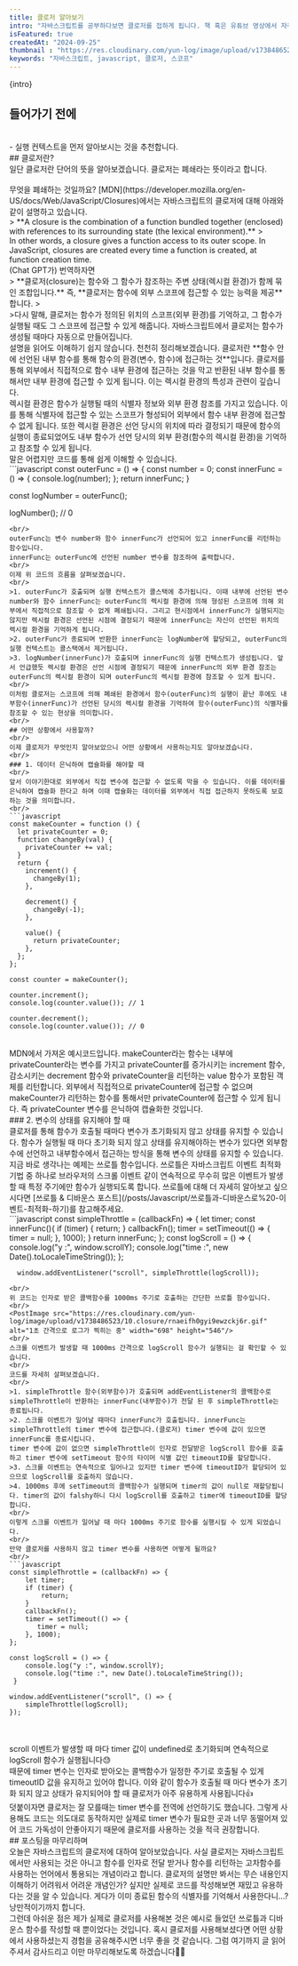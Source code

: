```yaml
---
title: 클로저 알아보기
intro: "자바스크립트를 공부하다보면 클로저를 접하게 됩니다. 책 혹은 유튜브 영상에서 자주 볼 수 있고 특히 프론트엔드 기술 면접 리스트에 빠지지 않고 등장하는 단골 손님입니다. 오늘은 과연 클로저란 무엇인지, 어떤 상황에서 사용하게 되는지 알아보도록 하겠습니다."
isFeatured: true
createdAt: "2024-09-25"
thumbnail : "https://res.cloudinary.com/yun-log/image/upload/v1738486521/10.closure/fbwwcmeq9dhcypdlgxvh.jpg" 
keywords: "자바스크립트, javascript, 클로저, 스코프"
---
```

<p>{intro}</p>
<Spacing size="lg" />

## 들어가기 전에
<br/>
- 실행 컨텍스트을 먼저 알아보시는 것을 추천합니다.
<br/>
## 클로저란?
<br/>
일단 클로저란 단어의 뜻을 알아보겠습니다. 클로저는 폐쇄라는 뜻이라고 합니다.
<br/>
<PostImage src="https://res.cloudinary.com/yun-log/image/upload/v1738486518/10.closure/w49fszse2q41kkxzrbe3.png" alt="클로저는 폐쇄라는 뜻" width="647" height="242"/>
<br/>
무엇을 폐쇄하는 것일까요? [MDN](https://developer.mozilla.org/en-US/docs/Web/JavaScript/Closures)에서는 자바스크립트의 클로저에 대해 아래와 같이 설명하고 있습니다.
<br/>
> **A closure is the combination of a function bundled together (enclosed) with references to its surrounding state (the lexical environment).** 
><br/>In other words, a closure gives a function access to its outer scope. In JavaScript, closures are created every time a function is created, at function creation time.

<br/>
(Chat GPT가) 번역하자면
<br/>
> **클로저(closure)는 함수와 그 함수가 참조하는 주변 상태(렉시컬 환경)가 함께 묶인 조합입니다.** 즉, **클로저는 함수에 외부 스코프에 접근할 수 있는 능력을 제공**합니다. 
><br/>
>다시 말해, 클로저는 함수가 정의된 위치의 스코프(외부 환경)를 기억하고, 그 함수가 실행될 때도 그 스코프에 접근할 수 있게 해줍니다. 자바스크립트에서 클로저는 함수가 생성될 때마다 자동으로 만들어집니다.

<br/>
설명을 읽어도 이해하기 쉽지 않습니다. 천천히 정리해보겠습니다. 클로저란 **함수 안에 선언된 내부 함수를 통해 함수의 환경(변수, 함수)에 접근하는 것**입니다. 클로저를 통해 외부에서 직접적으로 함수 내부 환경에 접근하는 것을 막고 반환된 내부 함수를 통해서만 내부 환경에 접근할 수 있게 됩니다. 이는 렉시컬 환경의 특성과 관련이 깊습니다.
<br/>
<Callout title="렉시컬 환경(Lexical Environment)이란?">
렉시컬 환경은 함수가 실행될 때의 식별자 정보와 외부 환경 참조를 가지고 있습니다. 이를 통해 식별자에 접근할 수 있는 스코프가 형성되어 외부에서 함수 내부 환경에 접근할 수 없게 됩니다. 또한 렉시컬 환경은 선언 당시의 위치에 따라 결정되기 때문에 함수의 실행이 종료되었어도 내부 함수가 선언 당시의 외부 환경(함수의 렉시컬 환경)을 기억하고 참조할 수 있게 됩니다. 
</Callout>
<br/>
 말은 어렵지만 코드를 통해 쉽게 이해할 수 있습니다.
<br/>
```javascript
const outerFunc = () => {
  const number = 0;
  const innerFunc = () => {
    console.log(number);
  };
  return innerFunc;
}

const logNumber = outerFunc();

logNumber(); // 0
```
<br/>
outerFunc는 변수 number와 함수 innerFunc가 선언되어 있고 innerFunc를 리턴하는 함수입니다. 
innerFunc는 outerFunc에 선언된 number 변수를 참조하여 출력합니다.
<br/>
이제 위 코드의 흐름을 살펴보겠습니다.
<br/>
>1. outerFunc가 호출되며 실행 컨텍스트가 콜스택에 추가됩니다. 이때 내부에 선언된 변수 number와 함수 innerFunc는 outerFunc의 렉시컬 환경에 의해 형성된 스코프에 의해 외부에서 직접적으로 참조할 수 없게 폐쇄됩니다. 그리고 현시점에서 innerFunc가 실행되지는 않지만 렉시컬 환경은 선언된 시점에 결정되기 때문에 innerFunc는 자신이 선언된 위치의 렉시컬 환경을 기억하게 됩니다. 
>2. outerFunc가 종료되며 반환한 innerFunc는 logNumber에 할당되고, outerFunc의 실행 컨텍스트는 콜스택에서 제거됩니다.
>3. logNumber(innerFunc)가 호출되며 innerFunc의 실행 컨텍스트가 생성됩니다. 앞서 언급했듯 렉시컬 환경은 선언 시점에 결정되기 때문에 innerFunc의 외부 환경 참조는 outerFunc의 렉시컬 환경이 되며 outerFunc의 렉시컬 환경에 참조할 수 있게 됩니다. 
<br/>
이처럼 클로저는 스코프에 의해 폐쇄된 환경에서 함수(outerFunc)의 실행이 끝난 후에도 내부함수(innerFunc)가 선언된 당시의 렉시컬 환경을 기억하여 함수(outerFunc)의 식별자를 참조할 수 있는 현상을 의미합니다.
<br/>
## 어떤 상황에서 사용할까?
<br/>
이제 클로저가 무엇인지 알아보았으니 어떤 상황에서 사용하는지도 알아보겠습니다.
<br/>
### 1. 데이터 은닉하여 캡슐화를 해야할 때
<br/>
앞서 이야기한대로 외부에서 직접 변수에 접근할 수 없도록 막을 수 있습니다. 이를 데이터를 은닉하여 캡슐화 한다고 하며 이때 캡슐화는 데이터를 외부에서 직접 접근하지 못하도록 보호하는 것을 의미합니다.
<br/>
```javascript
const makeCounter = function () {
  let privateCounter = 0;
  function changeBy(val) {
    privateCounter += val;
  }
  return {
    increment() {
      changeBy(1);
    },

    decrement() {
      changeBy(-1);
    },

    value() {
      return privateCounter;
    },
  };
};

const counter = makeCounter();

counter.increment();
console.log(counter.value()); // 1 

counter.decrement();
console.log(counter.value()); // 0
```
<br/>
MDN에서 가져온 예시코드입니다.
makeCounter라는 함수는 내부에 privateCounter라는 변수를 가지고 privateCounter를 증가시키는 increment 함수, 감소시키는 decrement 함수와 privateCounter을 리턴하는 value 함수가 포함된 객체를 리턴합니다. 
외부에서 직접적으로 privateCounter에 접근할 수 없으며 makeCounter가 리턴하는 함수를 통해서만 privateCounter에 접근할 수 있게 됩니다. 즉 privateCounter 변수를 은닉하여 캡슐화한 것입니다.
<br/>
### 2. 변수의 상태를 유지해야 할 때
<br/>
클로저를 통해 함수가 호출될 때마다 변수가 초기화되지 않고 상태를 유지할 수 있습니다. 함수가 실행될 때 마다 초기화 되지 않고 상태를 유지해야하는 변수가 있다면 외부함수에 선언하고 내부함수에서 접근하는 방식을 통해 변수의 상태를 유지할 수 있습니다. 
지금 바로 생각나는 예제는 쓰로틀 함수입니다. 쓰로틀은 자바스크립트 이벤트 최적화 기법 중 하나로 브라우저의 스크롤 이벤트 같이 연속적으로 무수히 많은 이벤트가 발생할 때 특정 주기에만 함수가 실행되도록 합니다.
쓰로틀에 대해 더 자세히 알아보고 싶으시다면 [쓰로틀 & 디바운스 포스트](/posts/Javascript/쓰로틀과-디바운스로%20-이벤트-최적화-하기)를 참고해주세요.
<br/>
```javascript
  const simpleThrottle = (callbackFn) => {
        let timer;
        const innerFunc(){
               if (timer) {
            return;
          }
          callbackFn();
          timer = setTimeout(() => {
            timer = null;
          }, 1000);
        }
        return innerFunc;
      };
      const logScroll = () => {
        console.log("y :", window.scrollY);
        console.log("time :", new Date().toLocaleTimeString());
      };

      window.addEventListener("scroll", simpleThrottle(logScroll));
```
<br/>
위 코드는 인자로 받은 콜백함수를 1000ms 주기로 호출하는 간단한 쓰로틀 함수입니다.
<br/>
<PostImage src="https://res.cloudinary.com/yun-log/image/upload/v1738486523/10.closure/rnaeifh0gyi9ewzckj6r.gif" alt="1초 간격으로 로그가 찍히는 중" width="698" height="546"/>
<br/>
스크롤 이벤트가 발생할 때 1000ms 간격으로 logScroll 함수가 실행되는 걸 확인할 수 있습니다.
<br/>
코드를 자세히 살펴보겠습니다.
<br/>
>1. simpleThrottle 함수(외부함수)가 호출되며 addEventListener의 콜백함수로 simpleThrottle이 반환하는 innerFunc(내부함수)가 전달 된 후 simpleThrottle는 종료됩니다.
>2. 스크롤 이벤트가 일어날 때마다 innerFunc가 호출됩니다. innerFunc는 simpleThrottle의 timer 변수에 접근합니다.(클로저) timer 변수에 값이 있으면 innerFunc를 종료시킵니다.
timer 변수에 값이 없으면 simpleThrottle이 인자로 전달받은 logScroll 함수를 호출하고 timer 변수에 setTimeout 함수의 타이머 식별 값인 timeoutID를 할당합니다.
>3. 스크롤 이벤트는 연속적으로 일어나고 있지만 timer 변수에 timeoutID가 할당되어 있으므로 logScroll를 호출하지 않습니다.
>4. 1000ms 후에 setTimeout의 콜백함수가 실행되며 timer의 값이 null로 재할당됩니다. timer의 값이 falshy하니 다시 logScroll를 호출하고 timer에 timeoutID를 할당합니다.
<br/>
이렇게 스크롤 이벤트가 일어날 때 마다 1000ms 주기로 함수를 실행시킬 수 있게 되었습니다. 
<br/>
만약 클로저를 사용하지 않고 timer 변수를 사용하면 어떻게 될까요?
<br/>
```javascript
const simpleThrottle = (callbackFn) => {
    let timer;
    if (timer) {
        return;
    }
    callbackFn();
    timer = setTimeout(() => {
       timer = null;
    }, 1000);
};

const logScroll = () => {
    console.log("y :", window.scrollY);
    console.log("time :", new Date().toLocaleTimeString());
 }

window.addEventListener("scroll", () => {
    simpleThrottle(logScroll);
});
```
<br/>
<PostImage src="https://res.cloudinary.com/yun-log/image/upload/v1738486520/10.closure/rdfkgryfocsddxz1ngdf.gif" alt="로그가 무수히 찍히는 중" width="698" height="546"/>
<br/>
scroll 이벤트가 발생할 때 마다 timer 값이 undefined로 초기화되며 연속적으로 logScroll 함수가 실행됩니다😓
<br/>
때문에 timer 변수는 인자로 받아오는 콜백함수가 일정한 주기로 호출될 수 있게 timeoutID 값을 유지하고 있어야 합니다. 이와 같이 함수가 호출될 때 마다 변수가 초기화 되지 않고 상태가 유지되어야 할 때 클로저가 아주 유용하게 사용됩니다👍
<br/>
덧붙이자면 클로저는 잘 모를때는 timer 변수를 전역에 선언하기도 했습니다. 그렇게 사용해도 코드는 의도대로 동작하지만 실제로 timer 변수가 필요한 곳과 너무 동떨어져 있어 코드 가독성이 안좋아지기 때문에 클로저를 사용하는 것을 적극 권장합니다. 
<br/>
## 포스팅을 마무리하며
<br/>
오늘은 자바스크립트의 클로저에 대하여 알아보았습니다. 사실 클로저는 자바스크립트에서만 사용되는 것은 아니고 함수를 인자로 전달 받거나 함수를 리턴하는 고차함수를 사용하는 언어에서 통용되는 개념이라고 합니다. 클로저의 설명만 봐서는 무슨 내용인지 이해하기 어려워서 어려운 개념인가? 싶지만 실제로 코드를 작성해보면 재밌고 유용하다는 것을 알 수 있습니다. 게다가 이미 종료된 함수의 식별자를 기억해서 사용한다니...? 낭만적이기까지 합니다.
<br/>
그런데 아쉬운 점은 제가 실제로 클로저를 사용해본 것은 예시로 들었던 쓰로틀과 디바운스 함수를 작성할 때 뿐이었다는 것입니다. 혹시 클로저를 사용해보셨다면 어떤 상황에서 사용하셨는지 경험을 공유해주시면 너무 좋을 것 같습니다. 그럼 여기까지 글 읽어주셔서 감사드리고 이만 마무리해보도록 하겠습니다👋👋








